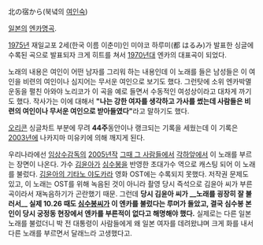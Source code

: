 北の宿から(북녘의 [[여인숙]])

{{{#!html
<embed src="http://www.youtube.com/v/7vGZxrTRbUY?fs=1&amp;hl=ko_KR" type="application/x-shockwave-flash" allowscriptaccess="always" allowfullscreen="true" width="480" height="385"></embed>}}}

[[일본]]의 [[엔카]]명곡.

[[1975년]] 재일교포 2세(한국 이름 이춘미)인 미야코 하루미(都 はるみ)가 발표한 싱글에 수록된 곡으로 발표되자 크게 히트를 쳐서 [[1970년대]] 엔카의 대표곡이 되었다.

노래의 내용은 여인이 어떤 남자를 그리워 하는 내용인데 이 노래를 들은 남성들은 이 여인을 비련의 여인이나 심지어는 무서운 여인으로 보기도 했다. 그런탓에 소위 엔카박멸운동을 펼친 아와야 노리코가 이 곡을 예로 들면서 수동적인 여성상이라고 대차게 까기도 했다. 작사가는 이에 대해서 '''"나는 강한 여자를 생각하고 가사를 썼는데 사람들은 비련의 여인이나 무서운 여인으로 받아들였다"'''라고 말하기도 했다.

[[오리콘]] 싱글차트 부분에 무려 '''44주'''동안이나 랭크되는 기록을 세웠는데 이 기록은 [[2003년]]에 나카지마 미유키에 의해 깨지게 된다.

우리나라에선 [[임상수]]감독의 [[2005년]]작 [[그때 그 사람들]]에서 [[각하]]앞에서 이 노래를 부르는 장면이 나온다. 가수 [[김윤아]]가 [[심수봉]]을 반영한 초대가수 역으로 캐스팅 되어 이 노래를 불렀다.  [http://blog.naver.com/difqjs?Redirect=Log&logNo=14435576 김윤아의 기타노 야도카라] 영화 OST에는 수록되지 못했다. 저작권 문제도 있고, 이 노래는 OST를 위해 녹음된 것이 아니라 촬영 당시 즉석으로 김윤아 씨가 부른 곡이라서 재녹음하기가 곤란했기 때문. 그런데 '''당시 김윤아 씨가 __노래를 굉장히 잘 불러서__ 실제 10.26 때도 [[심수봉]]씨가 이 엔카를 불렀다는 루머가 돌았고, 결국 심수봉 본인이 당시 궁정동 현장에서 엔카를 부른적이 없다고 해명해야 했다.''' 실제로는 다른 일본 노래를 불렀더니 박 전 대통령이 사람들에게 왜 일본 여자를 데려왔냐며 크게 화를 내서 다른 노래를 부르면서 달래느라 고생했다고.
